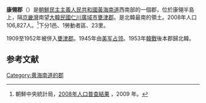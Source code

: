 {{Infobox  Korean settlement
| context = north
| img=DPRK2006_Hwangnam-Kangryong.PNG
| hangul =강령군
| hanja ={{linktext|康|翎|郡}}
| rr=Gangnyeong-gun
| mr=Kangny'ŏng-gun
|  pop = 106827
| popyear = 2008
|  divs = 1邑、1勞動者區、23里
}}
'''康翎郡'''（{{kor|諺=강령군|漢=康翎郡|羅=Kangnyŏng gun|f=y}}）是[[朝鮮民主主義人民共和國|朝鮮民主主義人民共和國]][[黃海南道|黃海南道]]西南部的一個郡，位於康翎半島上，隔[[京畿灣|京畿灣]]南望[[大韓民國|大韓民國]][[仁川廣域市|仁川廣域市]][[甕津郡_(仁川)|甕津郡]]。是北韓最南的領土。2008年人口106,827人。<ref>朝鮮中央統計局，[http://unstats.un.org/unsd/demographic/sources/census/2010_PHC/North_Korea/Final%20national%20census%20report.pdf 2008年人口普查結果] {{webarchive|url=https://web.archive.org/web/20100331091148/http://unstats.un.org/unsd/demographic/sources/census/2010_PHC/North_Korea/Final%20national%20census%20report.pdf |date=2010-03-31 }}，2009 年。</ref>下分1邑、1勞動者區、23里。

1909至1952年被併入[[甕津郡_(黃海南道)|甕津郡]]。1945年由[[驻朝鲜美国陆军司令部军政厅|美军占领]]。1953年[[韓戰|韓戰]]後本郡歸北韓。

==参考文献==
<div class="references-small">
<references></references>
</div>

{{黃海南道行政區劃}}

{{DEFAULTSORT:Kangnyong-gun}}
[[Category:黄海南道的郡|Category:黄海南道的郡]]